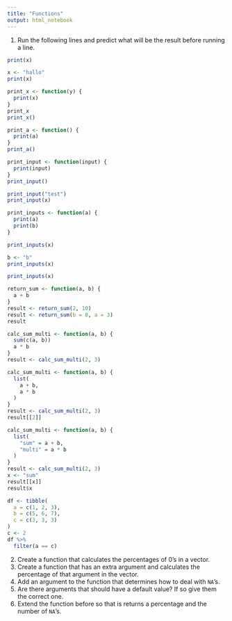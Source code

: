 ```yaml
---
title: "Functions"
output: html_notebook
---
```


1. Run the following lines and predict what will be the result before running a line.

```r
print(x)

x <- "hallo"
print(x)

print_x <- function(y) {
  print(x)
}
print_x
print_x()

print_a <- function() {
  print(a)
}
print_a()

print_input <- function(input) {
  print(input)
}
print_input()

print_input("test")
print_input(x)

print_inputs <- function(a) {
  print(a)
  print(b)
}

print_inputs(x)

b <- "b"
print_inputs(x)

print_inputs(x)

return_sum <- function(a, b) {
  a + b
}
result <- return_sum(2, 10)
result <- return_sum(b = 8, a = 3)
result

calc_sum_multi <- function(a, b) {
  sum(c(a, b))
  a * b
}
result <- calc_sum_multi(2, 3)

calc_sum_multi <- function(a, b) {
  list(
    a + b,
    a * b  
  )
}
result <- calc_sum_multi(2, 3)
result[[2]]

calc_sum_multi <- function(a, b) {
  list(
    "sum" = a + b,
    "multi" = a * b  
  )
}
result <- calc_sum_multi(2, 3)
x <- "sum"
result[[x]]
result$x

df <- tibble(
  a = c(1, 2, 3),
  b = c(5, 6, 7),
  c = c(3, 3, 3)
)
c <- 2
df %>%
  filter(a == c)
```

2. Create a function that calculates the percentages of 0's in a vector.
2. Create a function that has an extra argument and calculates the percentage of that argument in the vector.
2. Add an argument to the function that determines how to deal with `NA`'s.
2. Are there arguments that should have a default value? If so give them the correct one.
2. Extend the function before so that is returns a percentage and the number of `NA`'s.
